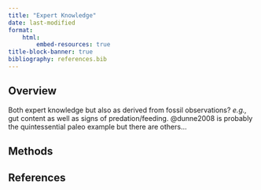 ```yaml
---
title: "Expert Knowledge"
date: last-modified
format:
    html:
        embed-resources: true
title-block-banner: true
bibliography: references.bib
---
```


## Overview

Both expert knowledge but also as derived from fossil observations? *e.g.,* gut content as well as signs of predation/feeding. @dunne2008 is probably the quintessential paleo example but there are others...

## Methods

## References {.unnumbered}

::: {#refs}
:::